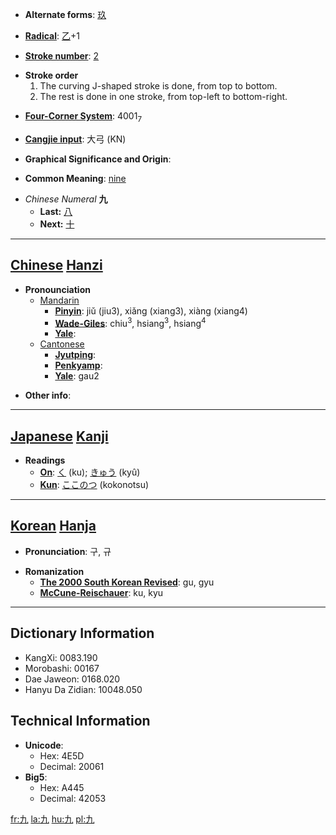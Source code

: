 * '''Alternate forms''': [[玖]]

* '''[[Wiktionary:Chinese radical index| Radical]]''': [[Wiktionary:Chinese radical index 乙|乙]]+1

* '''[[Wiktionary:Chinese total strokes index|Stroke number]]''': [[Wiktionary:Chinese total strokes index 2|2]]

* '''Stroke order'''
*# The curving J-shaped stroke is done, from top to bottom.
*# The rest is done in one stroke, from top-left to bottom-right.

* '''[[Wiktionary:Chinese four corner index|Four-Corner System]]''': 4001<sub>7</sub>

* '''[[Wiktionary:Chinese Cangjie index|Cangjie input]]''': 大弓 (KN)

* '''Graphical Significance and Origin''': 

* '''Common Meaning''': [[nine]]

*''Chinese Numeral'' '''九'''
**'''Last:''' [[八]]
**'''Next:''' [[十]]

----

== [[Chinese]] [[Hanzi]] ==

*'''Pronounciation '''
**[[Mandarin]]
***'''[[Pinyin]]''': jiǔ (jiu3), xiǎng (xiang3), xiàng (xiang4)
***'''[[Wade-Giles]]''': chiu<sup>3</sup>, hsiang<sup>3</sup>, hsiang<sup>4</sup>
***'''[[Yale]]''': 
**[[Cantonese]]
***'''[[Jyutping]]''': 
***'''[[Penkyamp]]''': 
***'''[[Yale]]''': gau2

* '''Other info''': 

----

== [[Japanese]] [[Kanji]] ==

*'''Readings'''
**'''[[On]]''': [[く]] (ku); [[きゅう]] (kyû)
**'''[[Kun]]''': [[ここのつ]] (kokonotsu)

----

== [[Korean]] [[Hanja]] ==

* '''Pronunciation''': 구, 규

* '''Romanization'''
** '''[[The 2000 South Korean Revised Romanization|The 2000 South Korean Revised]]''': gu, gyu
** '''[[McCune-Reischauer]]''': ku, kyu

----

== Dictionary Information ==

* KangXi: 0083.190
* Morobashi: 00167
* Dae Jaweon: 0168.020
* Hanyu Da Zidian: 10048.050

== Technical Information ==

* '''Unicode''':
** Hex: 4E5D
** Decimal: 20061
* '''Big5''':
** Hex: A445
** Decimal: 42053

[[fr:九]]
[[la:九]]
[[hu:九]]
[[pl:九]]